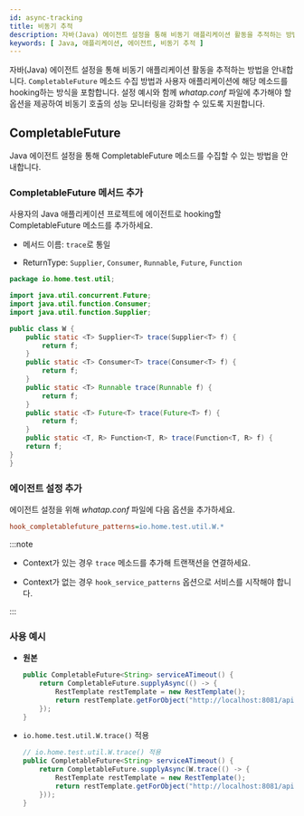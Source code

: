 ```yaml
---
id: async-tracking
title: 비동기 추적
description: 자바(Java) 에이전트 설정을 통해 비동기 애플리케이션 활동을 추적하는 방법을 안내합니다. CompletableFuture 메소드 수집 방법과 사용자 애플리케이션에 해당 메소드를 hooking하는 방식을 포함합니다. 설정 예시와 함께 whatap.conf 파일에 추가해야 할 옵션을 제공하여 비동기 호출의 성능 모니터링을 강화할 수 있도록 지원합니다.
keywords: [ Java, 애플리케이션, 에이전트, 비동기 추적 ]
---
```


자바(Java) 에이전트 설정을 통해 비동기 애플리케이션 활동을 추적하는 방법을 안내합니다. `CompletableFuture` 메소드 수집 방법과 사용자 애플리케이션에 해당 메소드를 hooking하는 방식을 포함합니다. 설정 예시와 함께 *whatap.conf* 파일에 추가해야 할 옵션을 제공하여 비동기 호출의 성능 모니터링을 강화할 수 있도록 지원합니다.

## CompletableFuture

Java 에이전트 설정을 통해 CompletableFuture 메소드를 수집할 수 있는 방법을 안내합니다. 

### CompletableFuture 메서드 추가

사용자의 Java 애플리케이션 프로젝트에 에이전트로 hooking할 CompletableFuture 메소드를 추가하세요.

* 메서드 이름: `trace`로 통일

* ReturnType: `Supplier`, `Consumer`, `Runnable`, `Future`, `Function`

```java
package io.home.test.util;

import java.util.concurrent.Future;
import java.util.function.Consumer;
import java.util.function.Supplier;

public class W {
    public static <T> Supplier<T> trace(Supplier<T> f) {
        return f;
    }
    public static <T> Consumer<T> trace(Consumer<T> f) {
        return f;
    }
    public static <T> Runnable trace(Runnable f) {
        return f;
    }
    public static <T> Future<T> trace(Future<T> f) {
        return f;
    }
    public static <T, R> Function<T, R> trace(Function<T, R> f) {
    return f;
}
}
```

### 에이전트 설정 추가

에이전트 설정을 위해 *whatap.conf* 파일에 다음 옵션을 추가하세요.

```ini title='whatap.conf'
hook_completablefuture_patterns=io.home.test.util.W.*
```

:::note

* Context가 있는 경우 `trace` 메소드를 추가해 트랜잭션을 연결하세요.

* Context가 없는 경우 `hook_service_patterns` 옵션으로 서비스를 시작해야 합니다.

:::

### 사용 예시

* **원본**

  ```java showLineNumbers
  public CompletableFuture<String> serviceATimeout() {
      return CompletableFuture.supplyAsync(() -> {
          RestTemplate restTemplate = new RestTemplate();
          return restTemplate.getForObject("http://localhost:8081/api/serviceB/timeout", String.class);
      });
  }
  ```

* `io.home.test.util.W.trace()` 적용

  ```java showLineNumbers {3}
  // io.home.test.util.W.trace() 적용
  public CompletableFuture<String> serviceATimeout() {
      return CompletableFuture.supplyAsync(W.trace(() -> {
          RestTemplate restTemplate = new RestTemplate();
          return restTemplate.getForObject("http://localhost:8081/api/serviceB/timeout", String.class);
      }));
  }
  ```